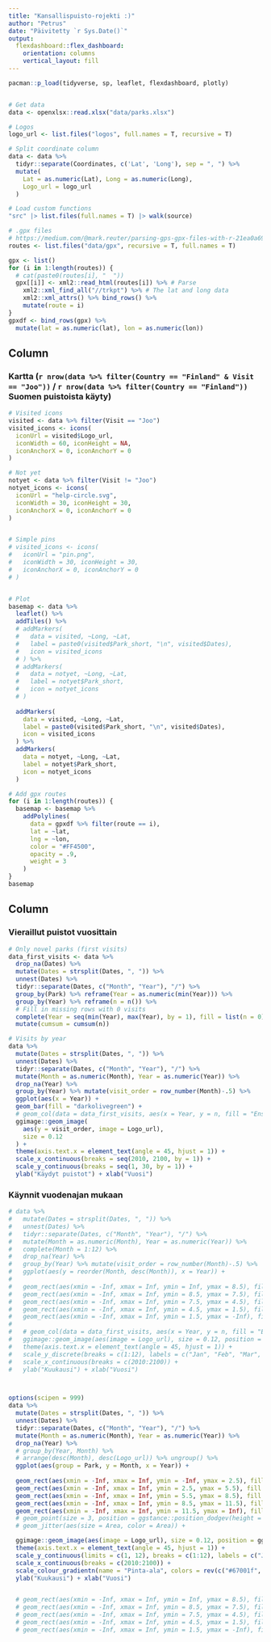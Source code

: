 ```yaml
---
title: "Kansallispuisto-rojekti :)"
author: "Petrus"
date: "Päivitetty `r Sys.Date()`"
output: 
  flexdashboard::flex_dashboard:
    orientation: columns
    vertical_layout: fill
---
```


```r
pacman::p_load(tidyverse, sp, leaflet, flexdashboard, plotly)


# Get data
data <- openxlsx::read.xlsx("data/parks.xlsx")

# Logos
logo_url <- list.files("logos", full.names = T, recursive = T)

# Split coordinate column
data <- data %>%
  tidyr::separate(Coordinates, c('Lat', 'Long'), sep = ", ") %>%
  mutate(
    Lat = as.numeric(Lat), Long = as.numeric(Long),
    Logo_url = logo_url
  )

# Load custom functions
"src" |> list.files(full.names = T) |> walk(source)

# .gpx files
# https://medium.com/@mark.reuter/parsing-gps-gpx-files-with-r-21ea0a694da8
routes <- list.files("data/gpx", recursive = T, full.names = T)

gpx <- list()
for (i in 1:length(routes)) {
  # cat(paste0(routes[i], "  "))
  gpx[[i]] <- xml2::read_html(routes[i]) %>% # Parse
    xml2::xml_find_all("//trkpt") %>% # The lat and long data
    xml2::xml_attrs() %>% bind_rows() %>%
    mutate(route = i)
}
gpxdf <- bind_rows(gpx) %>%
  mutate(lat = as.numeric(lat), lon = as.numeric(lon))
```




Column {data-width=650}
-----------------------------------------------------------------------

### Kartta (`r nrow(data %>% filter(Country == "Finland" & Visit == "Joo"))` / `r nrow(data %>% filter(Country == "Finland"))` Suomen puistoista käyty)

```r
# Visited icons
visited <- data %>% filter(Visit == "Joo")
visited_icons <- icons(
  iconUrl = visited$Logo_url,
  iconWidth = 60, iconHeight = NA,
  iconAnchorX = 0, iconAnchorY = 0
)

# Not yet
notyet <- data %>% filter(Visit != "Joo")
notyet_icons <- icons(
  iconUrl = "help-circle.svg",
  iconWidth = 30, iconHeight = 30,
  iconAnchorX = 0, iconAnchorY = 0
)


# Simple pins
# visited_icons <- icons(
#   iconUrl = "pin.png",
#   iconWidth = 30, iconHeight = 30,
#   iconAnchorX = 0, iconAnchorY = 0
# )


# Plot
basemap <- data %>%
  leaflet() %>%
  addTiles() %>%
  # addMarkers(
  #   data = visited, ~Long, ~Lat,
  #   label = paste0(visited$Park_short, "\n", visited$Dates),
  #   icon = visited_icons
  # ) %>%
  # addMarkers(
  #   data = notyet, ~Long, ~Lat,
  #   label = notyet$Park_short,
  #   icon = notyet_icons
  # )
    
  addMarkers(
    data = visited, ~Long, ~Lat,
    label = paste0(visited$Park_short, "\n", visited$Dates),
    icon = visited_icons
  ) %>%
  addMarkers(
    data = notyet, ~Long, ~Lat,
    label = notyet$Park_short,
    icon = notyet_icons
  )

# Add gpx routes
for (i in 1:length(routes)) {
  basemap <- basemap %>%
    addPolylines(
      data = gpxdf %>% filter(route == i),
      lat = ~lat,
      lng = ~lon,
      color = "#FF4500",
      opacity = .9,
      weight = 3
    )
}
basemap
```

Column {data-width=350}
-----------------------------------------------------------------------

### Vieraillut puistot vuosittain

```r
# Only novel parks (first visits)
data_first_visits <- data %>%
  drop_na(Dates) %>%
  mutate(Dates = strsplit(Dates, ", ")) %>%
  unnest(Dates) %>%
  tidyr::separate(Dates, c("Month", "Year"), "/") %>%
  group_by(Park) %>% reframe(Year = as.numeric(min(Year))) %>%
  group_by(Year) %>% reframe(n = n()) %>%
  # Fill in missing rows with 0 visits
  complete(Year = seq(min(Year), max(Year), by = 1), fill = list(n = 0)) %>%
  mutate(cumsum = cumsum(n))

# Visits by year
data %>%
  mutate(Dates = strsplit(Dates, ", ")) %>%
  unnest(Dates) %>%
  tidyr::separate(Dates, c("Month", "Year"), "/") %>%
  mutate(Month = as.numeric(Month), Year = as.numeric(Year)) %>%
  drop_na(Year) %>%
  group_by(Year) %>% mutate(visit_order = row_number(Month)-.5) %>%
  ggplot(aes(x = Year)) +
  geom_bar(fill = "darkolivegreen") +
  # geom_col(data = data_first_visits, aes(x = Year, y = n, fill = "Ensimmäinen visiitti")) +
  ggimage::geom_image(
    aes(y = visit_order, image = Logo_url),
    size = 0.12
  ) +
  theme(axis.text.x = element_text(angle = 45, hjust = 1)) +
  scale_x_continuous(breaks = seq(2010, 2100, by = 1)) +
  scale_y_continuous(breaks = seq(1, 30, by = 1)) +
  ylab("Käydyt puistot") + xlab("Vuosi")
```


### Käynnit vuodenajan mukaan

```r
# data %>%
#   mutate(Dates = strsplit(Dates, ", ")) %>%
#   unnest(Dates) %>%
#   tidyr::separate(Dates, c("Month", "Year"), "/") %>%
#   mutate(Month = as.numeric(Month), Year = as.numeric(Year)) %>%
#   complete(Month = 1:12) %>%
#   drop_na(Year) %>%
#   group_by(Year) %>% mutate(visit_order = row_number(Month)-.5) %>%
#   ggplot(aes(y = reorder(Month, desc(Month)), x = Year)) +
#   
#   geom_rect(aes(xmin = -Inf, xmax = Inf, ymin = Inf, ymax = 8.5), fill = "#ebf7ff") +
#   geom_rect(aes(xmin = -Inf, xmax = Inf, ymin = 8.5, ymax = 7.5), fill = "#dafff5") +
#   geom_rect(aes(xmin = -Inf, xmax = Inf, ymin = 7.5, ymax = 4.5), fill = "#e7ffda") +
#   geom_rect(aes(xmin = -Inf, xmax = Inf, ymin = 4.5, ymax = 1.5), fill = "#ffdec8") +
#   geom_rect(aes(xmin = -Inf, xmax = Inf, ymin = 1.5, ymax = -Inf), fill = "#ebf7ff") +
# 
#   # geom_col(data = data_first_visits, aes(x = Year, y = n, fill = "Ensimmäinen visiitti")) +
#   ggimage::geom_image(aes(image = Logo_url), size = 0.12, position = position_dodge(-1)) +
#   theme(axis.text.x = element_text(angle = 45, hjust = 1)) +
#   scale_y_discrete(breaks = c(1:12), labels = c("Jan", "Feb", "Mar", "Apr", "May", "Jun", "Jul", "Aug", "Sep", "Oct", "Nov", "Dec")) +
#   scale_x_continuous(breaks = c(2010:2100)) +
#   ylab("Kuukausi") + xlab("Vuosi")



options(scipen = 999)
data %>%
  mutate(Dates = strsplit(Dates, ", ")) %>%
  unnest(Dates) %>%
  tidyr::separate(Dates, c("Month", "Year"), "/") %>%
  mutate(Month = as.numeric(Month), Year = as.numeric(Year)) %>%
  drop_na(Year) %>%
  # group_by(Year, Month) %>%
  # arrange(desc(Month), desc(Logo_url)) %>% ungroup() %>%
  ggplot(aes(group = Park, y = Month, x = Year)) +
  
  geom_rect(aes(xmin = -Inf, xmax = Inf, ymin = -Inf, ymax = 2.5), fill = "#ebf7ff") +
  geom_rect(aes(xmin = -Inf, xmax = Inf, ymin = 2.5, ymax = 5.5), fill = "#dafff5") +
  geom_rect(aes(xmin = -Inf, xmax = Inf, ymin = 5.5, ymax = 8.5), fill = "#e7ffda") +
  geom_rect(aes(xmin = -Inf, xmax = Inf, ymin = 8.5, ymax = 11.5), fill = "#ffdec8") +
  geom_rect(aes(xmin = -Inf, xmax = Inf, ymin = 11.5, ymax = Inf), fill = "#ebf7ff") +
  # geom_point(size = 3, position = ggstance::position_dodgev(height = 1)) +
  # geom_jitter(aes(size = Area, color = Area)) +

  ggimage::geom_image(aes(image = Logo_url), size = 0.12, position = ggstance::position_dodgev(height = 1)) +
  theme(axis.text.x = element_text(angle = 45, hjust = 1)) +
  scale_y_continuous(limits = c(1, 12), breaks = c(1:12), labels = c("Jan", "Feb", "Mar", "Apr", "May", "Jun", "Jul", "Aug", "Sep", "Oct", "Nov", "Dec")) +
  scale_x_continuous(breaks = c(2010:2100)) +
  scale_colour_gradientn(name = "Pinta-ala", colors = rev(c("#67001f", "#b2182b", "#d6604d", "#f4a582"))) +
  ylab("Kuukausi") + xlab("Vuosi")


  # geom_rect(aes(xmin = -Inf, xmax = Inf, ymin = Inf, ymax = 8.5), fill = "#ebf7ff") +
  # geom_rect(aes(xmin = -Inf, xmax = Inf, ymin = 8.5, ymax = 7.5), fill = "#dafff5") +
  # geom_rect(aes(xmin = -Inf, xmax = Inf, ymin = 7.5, ymax = 4.5), fill = "#e7ffda") +
  # geom_rect(aes(xmin = -Inf, xmax = Inf, ymin = 4.5, ymax = 1.5), fill = "#ffdec8") +
  # geom_rect(aes(xmin = -Inf, xmax = Inf, ymin = 1.5, ymax = -Inf), fill = "#ebf7ff") +

```

